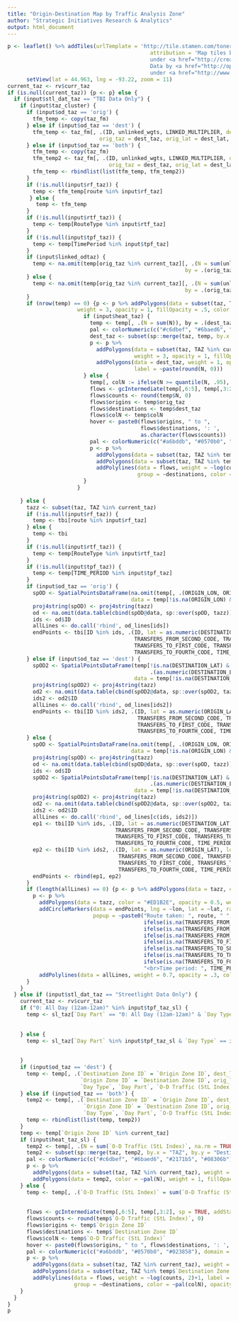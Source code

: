 ```yaml
---
title: "Origin-Destination Map by Traffic Analysis Zone"
author: "Strategic Initiatives Research & Analytics"
output: html_document
---
```


```r
p <- leaflet() %>% addTiles(urlTemplate = 'http://tile.stamen.com/toner-lite/{z}/{x}/{y}.png',
                                             attribution = 'Map tiles by <a href="http://stamen.com">Stamen Design</a>,
                                             under <a href="http://creativecommons.org/licenses/by/3.0">CC BY 3.0</a>.
                                             Data by <a href="http://openstreetmap.org">OpenStreetMap</a>,
                                             under <a href="http://www.openstreetmap.org/copyright">ODbL</a>.') %>%
      setView(lat = 44.963, lng = -93.22, zoom = 11)
current_taz <- rv$curr_taz
if (is.null(current_taz)) {p <- p} else {
  if (input$stl_dat_taz == "TBI Data Only") {
    if (input$taz_cluster) {
      if (input$od_taz == 'orig') {
        tfm_temp <- copy(taz_fm)
      } else if (input$od_taz == 'dest') {
        tfm_temp <- taz_fm[, .(ID, unlinked_wgts, LINKED_MULTIPLIER, dest_taz = orig_taz, dest_lat = orig_lat, dest_lon = orig_lon, 
                             orig_taz = dest_taz, orig_lat = dest_lat, orig_lon = dest_lon, route, RouteType, TimePeriod)]
      } else if (input$od_taz == 'both') {
        tfm_temp <- copy(taz_fm)
        tfm_temp2 <- taz_fm[, .(ID, unlinked_wgts, LINKED_MULTIPLIER, dest_taz = orig_taz, dest_lat = orig_lat, dest_lon = orig_lon, 
                                orig_taz = dest_taz, orig_lat = dest_lat, orig_lon = dest_lon, route, RouteType, TimePeriod)]
        tfm_temp <- rbindlist(list(tfm_temp, tfm_temp2))
      }
      if (!is.null(input$rf_taz)) {
        temp <- tfm_temp[route %in% input$rf_taz]
       } else {
         temp <- tfm_temp
      }
      if (!is.null(input$rtf_taz)) {
        temp <- temp[RouteType %in% input$rtf_taz]
      }
      if (!is.null(input$tpf_taz)) {
        temp <- temp[TimePeriod %in% input$tpf_taz]
      }
      if (input$linked_odtaz) {
        temp <- na.omit(temp[orig_taz %in% current_taz][, .(N = sum(unlinked_wgts * LINKED_MULTIPLIER)),
                                                        by = .(orig_taz, orig_lat, orig_lon, dest_taz, dest_lat, dest_lon)][N >= input$ignoreN_taz])
      } else {
        temp <- na.omit(temp[orig_taz %in% current_taz][, .(N = sum(unlinked_wgts)),
                                                        by = .(orig_taz, orig_lat, orig_lon, dest_taz, dest_lat, dest_lon)][N >= input$ignoreN_taz])
      }
      if (nrow(temp) == 0) {p <- p %>% addPolygons(data = subset(taz, TAZ %in% current_taz), 
                      weight = 3, opacity = 1, fillOpacity = .5, color = "black")} else {
                        if (input$heat_taz) {
                          temp <- temp[, .(N = sum(N)), by = .(dest_taz)][, colN := ifelse(N >= quantile(N, .95), quantile(N, .95), N)]
                          pal <- colorNumeric(c("#c6dbef", "#6baed6", "#2171b5", "#08306b"), domain = range(temp$colN))
                          dest_taz <- subset(sp::merge(taz, temp, by.x = "TAZ", by.y = "dest_taz"), !is.na(N))
                          p <- p %>% 
                            addPolygons(data = subset(taz, TAZ %in% current_taz), 
                                        weight = 3, opacity = 1, fillOpacity = .5, color = "black") %>%
                            addPolygons(data = dest_taz, weight = 1, opacity = 1, fillOpacity = .7, color = ~pal(colN), 
                                        label = ~paste(round(N, 0)))
                        } else {
                          temp[, colN := ifelse(N >= quantile(N, .95), quantile(N, .95), N)]
                          flows <- gcIntermediate(temp[,6:5], temp[,3:2], sp = TRUE, addStartEnd = TRUE)
                          flows$counts <- round(temp$N, 0)
                          flows$origins <- temp$orig_taz
                          flows$destinations <- temp$dest_taz
                          flows$colN <- temp$colN
                          hover <- paste0(flows$origins, " to ", 
                                          flows$destinations, ': ', 
                                          as.character(flows$counts))
                          pal <- colorNumeric(c("#a6bddb", "#0570b0", "#023858"), domain = range(temp$colN))
                          p <- p %>% 
                            addPolygons(data = subset(taz, TAZ %in% temp$dest_taz), weight = 1, opacity = 1, fillOpacity = .2, color = "#008144") %>%
                            addPolygons(data = subset(taz, TAZ %in% temp$orig_taz), weight = 1, opacity = 1, fillOpacity = .2, color = "#ED1B2E") %>%
                            addPolylines(data = flows, weight = ~log(counts, 2)+1, label = hover, 
                                         group = ~destinations, color = ~pal(colN), opacity = 1)
                        }
                      }
      
    } else {
      tazz <- subset(taz, TAZ %in% current_taz)
      if (!is.null(input$rf_taz)) {
        temp <- tbi[route %in% input$rf_taz]
      } else {
        temp <- tbi
      }
      if (!is.null(input$rtf_taz)) {
        temp <- temp[RouteType %in% input$rtf_taz]
      }
      if (!is.null(input$tpf_taz)) {
        temp <- temp[TIME_PERIOD %in% input$tpf_taz]
      }
      if (input$od_taz == 'orig') {
        spOD <- SpatialPointsDataFrame(na.omit(temp[, .(ORIGIN_LON, ORIGIN_LAT)]),
                                       data = temp[!is.na(ORIGIN_LON) & !is.na(ORIGIN_LAT), .(ID)])
        proj4string(spOD) <- proj4string(tazz)
        od <- na.omit(data.table(cbind(spOD@data, sp::over(spOD, tazz))))
        ids <- od$ID
        allLines <- do.call('rbind', od_lines[ids])
        endPoints <- tbi[ID %in% ids, .(ID, lat = as.numeric(DESTINATION_LAT), lon = as.numeric(DESTINATION_LON), TRANSFERS_FROM_FIRST_CODE, 
                                        TRANSFERS_FROM_SECOND_CODE, TRANSFERS_FROM_THIRD_CODE, TRANSFERS_FROM_FOURTH_CODE, 
                                        TRANSFERS_TO_FIRST_CODE, TRANSFERS_TO_SECOND_CODE, TRANSFERS_TO_THIRD_CODE, 
                                        TRANSFERS_TO_FOURTH_CODE, TIME_PERIOD, route)]
      } else if (input$od_taz == 'dest') {
        spOD2 <- SpatialPointsDataFrame(temp[!is.na(DESTINATION_LAT) & !is.na(DESTINATION_LON),
                                             .(as.numeric(DESTINATION_LON), as.numeric(DESTINATION_LAT))], 
                                        data = temp[!is.na(DESTINATION_LAT) & !is.na(DESTINATION_LON), .(ID)])
        proj4string(spOD2) <- proj4string(tazz)
        od2 <- na.omit(data.table(cbind(spOD2@data, sp::over(spOD2, tazz))))
        ids2 <- od2$ID
        allLines <- do.call('rbind', od_lines[ids2])
        endPoints <- tbi[ID %in% ids2, .(ID, lat = as.numeric(ORIGIN_LAT), lon = as.numeric(ORIGIN_LON), TRANSFERS_FROM_FIRST_CODE, 
                                         TRANSFERS_FROM_SECOND_CODE, TRANSFERS_FROM_THIRD_CODE, TRANSFERS_FROM_FOURTH_CODE, 
                                         TRANSFERS_TO_FIRST_CODE, TRANSFERS_TO_SECOND_CODE, TRANSFERS_TO_THIRD_CODE, 
                                         TRANSFERS_TO_FOURTH_CODE, TIME_PERIOD, route)]
      } else {
        spOD <- SpatialPointsDataFrame(na.omit(temp[, .(ORIGIN_LON, ORIGIN_LAT)]),
                                       data = temp[!is.na(ORIGIN_LON) & !is.na(ORIGIN_LAT), .(ID)])
        proj4string(spOD) <- proj4string(tazz)
        od <- na.omit(data.table(cbind(spOD@data, sp::over(spOD, tazz))))
        ids <- od$ID
        spOD2 <- SpatialPointsDataFrame(temp[!is.na(DESTINATION_LAT) & !is.na(DESTINATION_LON),
                                             .(as.numeric(DESTINATION_LON), as.numeric(DESTINATION_LAT))], 
                                        data = temp[!is.na(DESTINATION_LAT) & !is.na(DESTINATION_LON), .(ID)])
        proj4string(spOD2) <- proj4string(tazz)
        od2 <- na.omit(data.table(cbind(spOD2@data, sp::over(spOD2, tazz))))
        ids2 <- od2$ID
        allLines <- do.call('rbind', od_lines[c(ids, ids2)])
        ep1 <- tbi[ID %in% ids, .(ID, lat = as.numeric(DESTINATION_LAT), lon = as.numeric(DESTINATION_LON), TRANSFERS_FROM_FIRST_CODE, 
                                  TRANSFERS_FROM_SECOND_CODE, TRANSFERS_FROM_THIRD_CODE, TRANSFERS_FROM_FOURTH_CODE, 
                                  TRANSFERS_TO_FIRST_CODE, TRANSFERS_TO_SECOND_CODE, TRANSFERS_TO_THIRD_CODE, 
                                  TRANSFERS_TO_FOURTH_CODE, TIME_PERIOD, route)]
        ep2 <- tbi[ID %in% ids2, .(ID, lat = as.numeric(ORIGIN_LAT), lon = as.numeric(ORIGIN_LON), TRANSFERS_FROM_FIRST_CODE, 
                                   TRANSFERS_FROM_SECOND_CODE, TRANSFERS_FROM_THIRD_CODE, TRANSFERS_FROM_FOURTH_CODE, 
                                   TRANSFERS_TO_FIRST_CODE, TRANSFERS_TO_SECOND_CODE, TRANSFERS_TO_THIRD_CODE, 
                                   TRANSFERS_TO_FOURTH_CODE, TIME_PERIOD, route)]
        endPoints <- rbind(ep1, ep2)
      }
      if (length(allLines) == 0) {p <- p %>% addPolygons(data = tazz, color = "#ED1B2E", opacity = 0.5, weight = 1)} else {
        p <- p %>% 
          addPolygons(data = tazz, color = "#ED1B2E", opacity = 0.5, weight = 1) %>%
          addCircleMarkers(data = endPoints, lng = ~lon, lat = ~lat, radius = 4, opacity = .7, weight = 1, color = "#0053A0", 
                           popup = ~paste0("Route taken: ", route, " ", ifelse(is.na(TRANSFERS_FROM_FIRST_CODE), "", TRANSFERS_FROM_FIRST_CODE), " ", 
                                           ifelse(is.na(TRANSFERS_FROM_SECOND_CODE), "", TRANSFERS_FROM_SECOND_CODE), " ", 
                                           ifelse(is.na(TRANSFERS_FROM_THIRD_CODE), "", TRANSFERS_FROM_THIRD_CODE), " ", 
                                           ifelse(is.na(TRANSFERS_FROM_FOURTH_CODE), "", TRANSFERS_FROM_FOURTH_CODE), " ",
                                           ifelse(is.na(TRANSFERS_TO_FIRST_CODE), "", TRANSFERS_TO_FIRST_CODE), " ", 
                                           ifelse(is.na(TRANSFERS_TO_SECOND_CODE), "", TRANSFERS_TO_SECOND_CODE), " ", 
                                           ifelse(is.na(TRANSFERS_TO_THIRD_CODE), "", TRANSFERS_TO_THIRD_CODE), " ", 
                                           ifelse(is.na(TRANSFERS_TO_FOURTH_CODE), "", TRANSFERS_TO_FOURTH_CODE),
                                           "<br>Time period: ", TIME_PERIOD)) %>%
          addPolylines(data = allLines, weight = 0.7, opacity = .3, color = "#0053A0")
      }  
    }
  } else if (input$stl_dat_taz == "Streetlight Data Only") {
    current_taz <- rv$curr_taz
    if ("0: All Day (12am-12am)" %in% input$tpf_taz_sl) {
      temp <- sl_taz[`Day Part` == "0: All Day (12am-12am)" & `Day Type` == input$dtf_taz_sl, .(`Destination Zone ID`, dest_lat, dest_lon, 
                                                                                                `Origin Zone ID`, orig_lat, orig_lon, 
                                                                                                `Day Type`, `Day Part`, `O-D Traffic (StL Index)`)]
    } else {
      temp <- sl_taz[`Day Part` %in% input$tpf_taz_sl & `Day Type` == input$dtf_taz_sl, .(`Destination Zone ID`, dest_lat, dest_lon, 
                                                                                          `Origin Zone ID`, orig_lat, orig_lon, 
                                                                                          `Day Type`, `Day Part`, `O-D Traffic (StL Index)`)]
    }
    if (input$od_taz == 'dest') {
      temp <- temp[, .(`Destination Zone ID` = `Origin Zone ID`, dest_lat = orig_lat, dest_lon = orig_lon, 
                       `Origin Zone ID` = `Destination Zone ID`, orig_lat = dest_lat, orig_lon = dest_lon,
                       `Day Type`, `Day Part`, `O-D Traffic (StL Index)`)]
    } else if (input$od_taz == 'both') {
      temp2 <- temp[, .(`Destination Zone ID` = `Origin Zone ID`, dest_lat = orig_lat, dest_lon = orig_lon, 
                        `Origin Zone ID` = `Destination Zone ID`, orig_lat = dest_lat, orig_lon = dest_lon,
                        `Day Type`, `Day Part`, `O-D Traffic (StL Index)`)]
      temp <- rbindlist(list(temp, temp2))
    }
    temp <- temp[`Origin Zone ID` %in% current_taz]
    if (input$heat_taz_sl) {
      temp2 <- temp[, .(N = sum(`O-D Traffic (StL Index)`, na.rm = TRUE)), by = .(`Destination Zone ID`)]
      temp2 <- subset(sp::merge(taz, temp2, by.x = "TAZ", by.y = "Destination Zone ID"), !is.na(N))
      pal <- colorNumeric(c("#c6dbef", "#6baed6", "#2171b5", "#08306b"), domain = range(temp2$N))
      p <- p %>%
        addPolygons(data = subset(taz, TAZ %in% current_taz), weight = 3, fillOpacity = .5, opacity = 1, color = 'black') %>% 
        addPolygons(data = temp2, color = ~pal(N), weight = 1, fillOpacity = .7, opacity = 1, label = ~paste("Estimated: ", N))
    } else {
      temp <- temp[, .(`O-D Traffic (StL Index)` = sum(`O-D Traffic (StL Index)`)), by = .(`Origin Zone ID`, orig_lat, orig_lon,
                                                                                           `Destination Zone ID`, dest_lat, dest_lon, 
                                                                                           `Day Type`, `Day Part`)]
      flows <- gcIntermediate(temp[,6:5], temp[,3:2], sp = TRUE, addStartEnd = TRUE)
      flows$counts <- round(temp$`O-D Traffic (StL Index)`, 0)
      flows$origins <- temp$`Origin Zone ID`
      flows$destinations <- temp$`Destination Zone ID`
      flows$colN <- temp$`O-D Traffic (StL Index)`
      hover <- paste0(flows$origins, " to ", flows$destinations, ': ', as.character(flows$counts))
      pal <- colorNumeric(c("#a6bddb", "#0570b0", "#023858"), domain = range(temp$`O-D Traffic (StL Index)`))
      p <- p %>%
        addPolygons(data = subset(taz, TAZ %in% current_taz), weight = 1, opacity = 1, fillOpacity = .2, color = "#ED1B2E") %>%
        addPolygons(data = subset(taz, TAZ %in% temp$`Destination Zone ID`), weight = 1, opacity = 1, fillOpacity = .2, color = "#008144") %>%
        addPolylines(data = flows, weight = ~log(counts, 2)+1, label = hover, 
                     group = ~destinations, color = ~pal(colN), opacity = 1)
    }
  }
}
p
```
